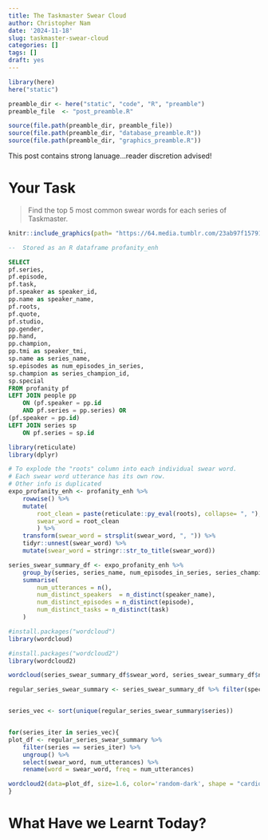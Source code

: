 ---
title: The Taskmaster Swear Cloud
author: Christopher Nam
date: '2024-11-18'
slug: taskmaster-swear-cloud
categories: []
tags: []
draft: yes
---


```{r preamble, echo = FALSE, warning = FALSE, message = FALSE, error=FALSE, collapse = TRUE, include = FALSE}
library(here)
here("static")

preamble_dir <- here("static", "code", "R", "preamble")
preamble_file  <- "post_preamble.R"

source(file.path(preamble_dir, preamble_file))
source(file.path(preamble_dir, "database_preamble.R"))
source(file.path(preamble_dir, "graphics_preamble.R"))

```

:::{.callout_tmd}
This post contains strong lanuage...reader discretion advised!
:::

# Your Task

> Find the top 5 most common swear words for each series of Taskmaster.

```{r}
knitr::include_graphics(path= "https://64.media.tumblr.com/23ab97f15791b782ba727fe854018bde/b846448a08e81179-92/s1280x1920/5fd044f31289d976b453fed8016efea68bf46a61.pnj")
```


```{sql sql_query, connection = tm_db, output.var = "profanity_enh", echo = FALSE}
--  Stored as an R dataframe profanity_enh

SELECT 
pf.series, 
pf.episode, 
pf.task,
pf.speaker as speaker_id,
pp.name as speaker_name,
pf.roots,
pf.quote,
pf.studio,
pp.gender,
pp.hand,
pp.champion,
pp.tmi as speaker_tmi,
sp.name as series_name,
sp.episodes as num_episodes_in_series,
sp.champion as series_champion_id,
sp.special
FROM profanity pf
LEFT JOIN people pp
    ON (pf.speaker = pp.id
    AND pf.series = pp.series) OR
(pf.speaker = pp.id)
LEFT JOIN series sp
    ON pf.series = sp.id

```


```{r, message = FALSE, tidy = FALSE, echo = FALSE}
library(reticulate)
library(dplyr)

# To explode the "roots" column into each individual swear word.
# Each swear word utterance has its own row.
# Other info is duplicated
expo_profanity_enh <- profanity_enh %>% 
    rowwise() %>%
    mutate(
        root_clean = paste(reticulate::py_eval(roots), collapse= ", "),
        swear_word = root_clean
        ) %>%
    transform(swear_word = strsplit(swear_word, ", ")) %>%
    tidyr::unnest(swear_word) %>%
    mutate(swear_word = stringr::str_to_title(swear_word))
```

```{r}
series_swear_summary_df <- expo_profanity_enh %>% 
    group_by(series, series_name, num_episodes_in_series, series_champion_id, special, swear_word) %>%
    summarise(
        num_utterances = n(),
        num_distinct_speakers  = n_distinct(speaker_name),
        num_distinct_episodes = n_distinct(episode),
        num_distinct_tasks = n_distinct(task)
    )

```
```{r}
#install.packages("wordcloud")
library(wordcloud)

#install.packages("wordcloud2")
library(wordcloud2)
```

```{r}
wordcloud(series_swear_summary_df$swear_word, series_swear_summary_df$num_utterances, min.freq = 1, max.words = 100, colors=brewer.pal(8, "Dark2"))
```

```{r}
regular_series_swear_summary <- series_swear_summary_df %>% filter(special == 0 & series >=1)


series_vec <- sort(unique(regular_series_swear_summary$series))


for(series_iter in series_vec){
plot_df <- regular_series_swear_summary %>% 
    filter(series == series_iter) %>%
    ungroup() %>%
    select(swear_word, num_utterances) %>%
    rename(word = swear_word, freq = num_utterances)

wordcloud2(data=plot_df, size=1.6, color='random-dark', shape = "cardioid", shuffle = FALSE, fontFamily = "Courier")
}
```




# What Have we Learnt Today?

